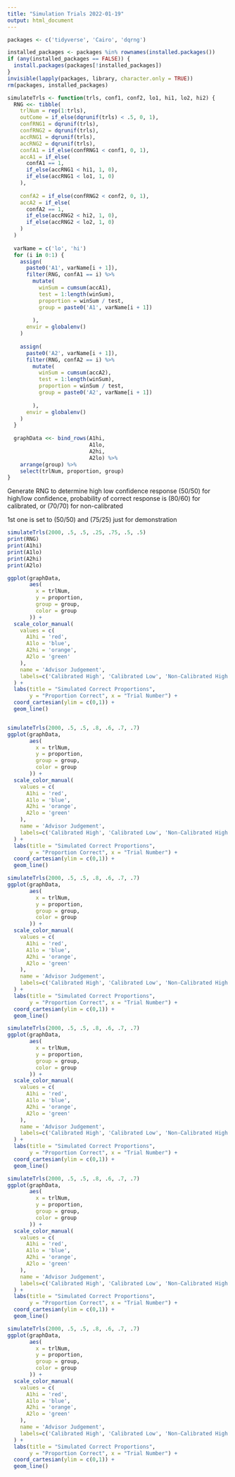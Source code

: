 ```yaml
---
title: "Simulation Trials 2022-01-19"
output: html_document
---
```

```r
packages <- c('tidyverse', 'Cairo', 'dqrng')

installed_packages <- packages %in% rownames(installed.packages())
if (any(installed_packages == FALSE)) {
  install.packages(packages[!installed_packages])
}
invisible(lapply(packages, library, character.only = TRUE))
rm(packages, installed_packages)

simulateTrls <- function(trls, conf1, conf2, lo1, hi1, lo2, hi2) {
  RNG <<- tibble(
    trlNum = rep(1:trls),
    outCome = if_else(dqrunif(trls) < .5, 0, 1),
    confRNG1 = dqrunif(trls),
    confRNG2 = dqrunif(trls),
    accRNG1 = dqrunif(trls),
    accRNG2 = dqrunif(trls),
    confA1 = if_else(confRNG1 < conf1, 0, 1),
    accA1 = if_else(
      confA1 == 1,
      if_else(accRNG1 < hi1, 1, 0),
      if_else(accRNG1 < lo1, 1, 0)
    ),
    
    confA2 = if_else(confRNG2 < conf2, 0, 1),
    accA2 = if_else(
      confA2 == 1,
      if_else(accRNG2 < hi2, 1, 0),
      if_else(accRNG2 < lo2, 1, 0)
    )
  )
  
  varName = c('lo', 'hi')
  for (i in 0:1) {
    assign(
      paste0('A1', varName[i + 1]),
      filter(RNG, confA1 == i) %>%
        mutate(
          winSum = cumsum(accA1),
          test = 1:length(winSum),
          proportion = winSum / test,
          group = paste0('A1', varName[i + 1])
          
        ),
      envir = globalenv()
    )
    
    assign(
      paste0('A2', varName[i + 1]),
      filter(RNG, confA2 == i) %>%
        mutate(
          winSum = cumsum(accA2),
          test = 1:length(winSum),
          proportion = winSum / test,
          group = paste0('A2', varName[i + 1])
          
        ),
      envir = globalenv()
    )
  }
  
  graphData <<- bind_rows(A1hi,
                          A1lo,
                          A2hi,
                          A2lo) %>%
    arrange(group) %>%
    select(trlNum, proportion, group)
}


```

Generate RNG to determine high low confidence response (50/50)
for high/low confidence, probability of correct response is (80/60) for calibrated, or (70/70) for non-calibrated

1st one is set to (50/50) and (75/25) just for demonstration

```r
simulateTrls(2000, .5, .5, .25, .75, .5, .5)
print(RNG)
print(A1hi)
print(A1lo)
print(A2hi)
print(A2lo)

ggplot(graphData,
       aes(
         x = trlNum,
         y = proportion,
         group = group,
         color = group
       )) +
  scale_color_manual(
    values = c(
      A1hi = 'red',
      A1lo = 'blue',
      A2hi = 'orange',
      A2lo = 'green'
    ),
    name = 'Advisor Judgement',
    labels=c('Calibrated High', 'Calibrated Low', 'Non-Calibrated High', 'Non-Calibrated Low')
  ) +
  labs(title = "Simulated Correct Proportions",
       y = "Proportion Correct", x = "Trial Number") +
  coord_cartesian(ylim = c(0,1)) +
  geom_line()


simulateTrls(2000, .5, .5, .8, .6, .7, .7)
ggplot(graphData,
       aes(
         x = trlNum,
         y = proportion,
         group = group,
         color = group
       )) +
  scale_color_manual(
    values = c(
      A1hi = 'red',
      A1lo = 'blue',
      A2hi = 'orange',
      A2lo = 'green'
    ),
    name = 'Advisor Judgement',
    labels=c('Calibrated High', 'Calibrated Low', 'Non-Calibrated High', 'Non-Calibrated Low')
  ) +
  labs(title = "Simulated Correct Proportions",
       y = "Proportion Correct", x = "Trial Number") +
  coord_cartesian(ylim = c(0,1)) +
  geom_line()

simulateTrls(2000, .5, .5, .8, .6, .7, .7)
ggplot(graphData,
       aes(
         x = trlNum,
         y = proportion,
         group = group,
         color = group
       )) +
  scale_color_manual(
    values = c(
      A1hi = 'red',
      A1lo = 'blue',
      A2hi = 'orange',
      A2lo = 'green'
    ),
    name = 'Advisor Judgement',
    labels=c('Calibrated High', 'Calibrated Low', 'Non-Calibrated High', 'Non-Calibrated Low')
  ) +
  labs(title = "Simulated Correct Proportions",
       y = "Proportion Correct", x = "Trial Number") +
  coord_cartesian(ylim = c(0,1)) +
  geom_line()

simulateTrls(2000, .5, .5, .8, .6, .7, .7)
ggplot(graphData,
       aes(
         x = trlNum,
         y = proportion,
         group = group,
         color = group
       )) +
  scale_color_manual(
    values = c(
      A1hi = 'red',
      A1lo = 'blue',
      A2hi = 'orange',
      A2lo = 'green'
    ),
    name = 'Advisor Judgement',
    labels=c('Calibrated High', 'Calibrated Low', 'Non-Calibrated High', 'Non-Calibrated Low')
  ) +
  labs(title = "Simulated Correct Proportions",
       y = "Proportion Correct", x = "Trial Number") +
  coord_cartesian(ylim = c(0,1)) +
  geom_line()

simulateTrls(2000, .5, .5, .8, .6, .7, .7)
ggplot(graphData,
       aes(
         x = trlNum,
         y = proportion,
         group = group,
         color = group
       )) +
  scale_color_manual(
    values = c(
      A1hi = 'red',
      A1lo = 'blue',
      A2hi = 'orange',
      A2lo = 'green'
    ),
    name = 'Advisor Judgement',
    labels=c('Calibrated High', 'Calibrated Low', 'Non-Calibrated High', 'Non-Calibrated Low')
  ) +
  labs(title = "Simulated Correct Proportions",
       y = "Proportion Correct", x = "Trial Number") +
  coord_cartesian(ylim = c(0,1)) +
  geom_line()

simulateTrls(2000, .5, .5, .8, .6, .7, .7)
ggplot(graphData,
       aes(
         x = trlNum,
         y = proportion,
         group = group,
         color = group
       )) +
  scale_color_manual(
    values = c(
      A1hi = 'red',
      A1lo = 'blue',
      A2hi = 'orange',
      A2lo = 'green'
    ),
    name = 'Advisor Judgement',
    labels=c('Calibrated High', 'Calibrated Low', 'Non-Calibrated High', 'Non-Calibrated Low')
  ) +
  labs(title = "Simulated Correct Proportions",
       y = "Proportion Correct", x = "Trial Number") +
  coord_cartesian(ylim = c(0,1)) +
  geom_line()

```
